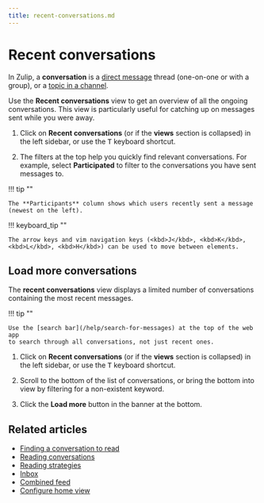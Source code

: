 ```yaml
---
title: recent-conversations.md
---
```


# Recent conversations


In Zulip, a **conversation** is a [direct message](/help/direct-messages) thread
(one-on-one or with a group), or a [topic in a
channel](/help/introduction-to-topics).





Use the **Recent conversations** view to get
an overview of all the ongoing conversations. This view is particularly useful
for catching up on messages sent while you were away.

<Tabs>
<TabItem label="desktop-web">

1. Click on <i class="zulip-icon zulip-icon-recent"></i> **Recent conversations**
   (or <i class="zulip-icon zulip-icon-recent"></i> if the **views**
   section is collapsed) in the left sidebar,
   or use the <kbd>T</kbd> keyboard shortcut.




1. The filters at the top help you quickly find relevant conversations.
   For example, select **Participated** to filter to the conversations you
   have sent messages to.

</TabItem>
</Tabs>

!!! tip ""

    The **Participants** column shows which users recently sent a message (newest on the left).




!!! keyboard_tip ""

    The arrow keys and vim navigation keys (<kbd>J</kbd>, <kbd>K</kbd>,
    <kbd>L</kbd>, <kbd>H</kbd>) can be used to move between elements.

## Load more conversations

The **recent conversations** view displays a limited number of conversations
containing the most recent messages.

!!! tip ""

    Use the [search bar](/help/search-for-messages) at the top of the web app
    to search through all conversations, not just recent ones.

<Tabs>
<TabItem label="desktop-web">

1. Click on <i class="zulip-icon zulip-icon-recent"></i> **Recent conversations**
   (or <i class="zulip-icon zulip-icon-recent"></i> if the **views**
   section is collapsed) in the left sidebar,
   or use the <kbd>T</kbd> keyboard shortcut.




1. Scroll to the bottom of the list of conversations, or bring the bottom into
   view by filtering for a non-existent keyword.

1. Click the **Load more** button in the banner at the bottom.

</TabItem>
</Tabs>

## Related articles
* [Finding a conversation to read](/help/finding-a-conversation-to-read)
* [Reading conversations](/help/reading-conversations)
* [Reading strategies](/help/reading-strategies)
* [Inbox](/help/inbox)
* [Combined feed](/help/combined-feed)
* [Configure home view](/help/configure-home-view)


